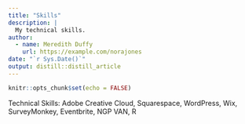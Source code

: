 ```yaml
---
title: "Skills"
description: |
  My technical skills.
author:
  - name: Meredith Duffy
    url: https://example.com/norajones
date: "`r Sys.Date()`"
output: distill::distill_article
---
```


```r
knitr::opts_chunk$set(echo = FALSE)
```


Technical Skills: Adobe Creative Cloud, Squarespace, WordPress, Wix, SurveyMonkey, Eventbrite, NGP VAN, R



